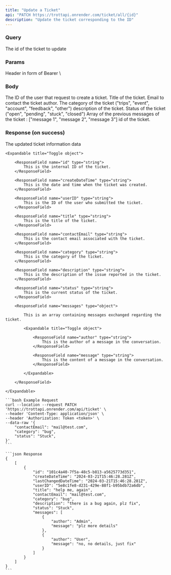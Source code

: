 ```yaml
---
title: "Update a Ticket"
api: "PATCH https://trottapi.onrender.com/ticket/all/{id}"
description: "Update the ticket corresponding to the ID"
---
```


### Query

<ParamField query="id" type="string">
    The id of the ticket to update
</ParamField>

### Params

<ParamField type="string" header="Authorization">
    Header in form of Bearer \<jwt\>
</ParamField>

### Body

<ParamField body="userID" type="string">
    The ID of the user that request to create a ticket.
</ParamField>

<ParamField body="title" type="string">
    Title of the ticket.
</ParamField>

<ParamField body="contactEmail" type="string">
    Email to contact the ticket author.
</ParamField>

<ParamField body="category" type="string">
    The category of the ticket ("trips", "event", "account", "feedback", "other")
</ParamField>

<ParamField body="description" type="string">
    description of the ticket.
</ParamField>

<ParamField title="To be updated" body="status" icon="exclamation" type="string" default="open">
    Status of the ticket ("open", "pending", "stuck", "closed")
</ParamField>

<ParamField body="messsages" type="string">
    Array of the previous messages of the ticket : ["message 1", "message 2", "message 3"]
</ParamField>

<ParamField body="id" type="string">
    id of the ticket.
</ParamField>

### Response (on success)

<ResponseField name="response" type="object">
    The updated ticket information data

    <Expandable title="Toggle object">

        <ResponseField name="id" type="string">
            This is the internal ID of the ticket.
        </ResponseField>

        <ResponseField name="createDateTime" type="string">
            This is the date and time when the ticket was created.
        </ResponseField>

        <ResponseField name="userID" type="string">
            This is the ID of the user who submitted the ticket.
        </ResponseField>

        <ResponseField name="title" type="string">
            This is the title of the ticket.
        </ResponseField>

        <ResponseField name="contactEmail" type="string">
            This is the contact email associated with the ticket.
        </ResponseField>

        <ResponseField name="category" type="string">
            This is the category of the ticket.
        </ResponseField>

        <ResponseField name="description" type="string">
            This is the description of the issue reported in the ticket.
        </ResponseField>

        <ResponseField name="status" type="string">
            This is the current status of the ticket.
        </ResponseField>

        <ResponseField name="messages" type="object">

            This is an array containing messages exchanged regarding the ticket.

            <Expandable title="Toggle object">

                <ResponseField name="author" type="string">
                    This is the author of a message in the conversation.
                </ResponseField>

                <ResponseField name="message" type="string">
                    This is the content of a message in the conversation.
                </ResponseField>

            </Expandable>

        </ResponseField>

    </Expandable>

</ResponseField>

<RequestExample>

    ```bash Example Request
    curl --location --request PATCH 'https://trottapi.onrender.com/api/ticket' \
    --header 'Content-Type: application/json' \
    --header 'Authorization: Token <token>' \
    --data-raw '{
        "contactEmail": "mail@test.com",
        "category": "bug",
        "status": "Stuck",
    }'
    ```

</RequestExample>

<ResponseExample>

    ```json Response
    {
        [
            {
                "id": "101c4a40-7f5a-48c5-b813-a5625773d351",
                "createDateTime": "2024-03-21T15:46:28.281Z",
                "lastChangedDateTime": "2024-03-21T15:46:28.281Z",
                "userID": "5e8c1fe8-d231-429e-88f1-b95bdb72a6db",
                "title": "help me, again",
                "contactEmail": "mail@test.com",
                "category": "bug",
                "description": "there is a bug again, plz fix",
                "status": "Stuck",
                "messages": [
                    {
                        "author": "Admin",
                        "message": "plz more details"
                    },
                    {
                        "author": "User",
                        "message": "no, no details, just fix"
                    }
                ]
            }
        ]
    }
    ```

</ResponseExample>


